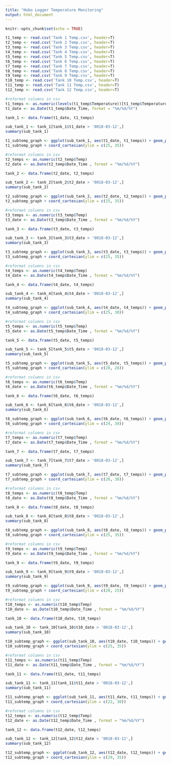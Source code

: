 ```yaml
---
title: "Hobo Logger Temperature Monitoring"
output: html_document
---
```


```r
knitr::opts_chunk$set(echo = TRUE)
```

```r
t1_temp <- read.csv('Tank 1 Temp.csv', header=T)
t2_temp <- read.csv('Tank 2 Temp.csv', header=T)
t3_temp <- read.csv('Tank 3 Temp.csv', header=T)
t4_temp <- read.csv('Tank 4 Temp.csv', header=T)
t5_temp <- read.csv('Tank 5 Temp.csv', header=T)
t6_temp <- read.csv('Tank 6 Temp.csv', header=T)
t7_temp <- read.csv('Tank 7 Temp.csv', header=T)
t8_temp <- read.csv('Tank 8 Temp.csv', header=T)
t9_temp <- read.csv('Tank 9 Temp.csv', header=T)
t10_temp <- read.csv('Tank 10 Temp.csv', header=T)
t11_temp <- read.csv('Tank 11 Temp.csv', header=T)
t12_temp <- read.csv('Tank 12 Temp.csv', header=T)
```

```r
#reformat columns in csv
t1_temps <- as.numeric(levels(t1_temp$Temperature))[t1_temp$Temperature]
t1_date <- as.Date(t1_temp$Date_Time, format = "%m/%d/%Y")

tank_1 <- data.frame(t1_date, t1_temps)

sub_tank_1 <- tank_1[tank_1$t1_date > '0018-03-12',]
summary(sub_tank_1)

t1_subtemp_graph <- ggplot(sub_tank_1, aes(t1_date, t1_temps)) + geom_point()
t1_subtemp_graph + coord_cartesian(ylim = c(25, 35))
```



```r
#reformat columns in csv
t2_temps <- as.numeric(t2_temp$Temp)
t2_date <- as.Date(t2_temp$Date_Time , format = "%m/%d/%Y")

tank_2 <- data.frame(t2_date, t2_temps)

sub_tank_2 <- tank_2[tank_2$t2_date > '0018-03-12',]
summary(sub_tank_2)

t2_subtemp_graph <- ggplot(sub_tank_2, aes(t2_date, t2_temps)) + geom_point()
t2_subtemp_graph + coord_cartesian(ylim = c(25, 35))
```


```r
#reformat columns in csv
t3_temps <- as.numeric(t3_temp$Temp)
t3_date <- as.Date(t3_temp$Date_Time , format = "%m/%d/%Y")

tank_3 <- data.frame(t3_date, t3_temps)

sub_tank_3 <- tank_3[tank_3$t3_date > '0018-03-12',]
summary(sub_tank_3)

t3_subtemp_graph <- ggplot(sub_tank_3, aes(t3_date, t3_temps)) + geom_point()
t3_subtemp_graph + coord_cartesian(ylim = c(25, 35))
```


```r
#reformat columns in csv
t4_temps <- as.numeric(t4_temp$Temp)
t4_date <- as.Date(t4_temp$Date_Time , format = "%m/%d/%Y")

tank_4 <- data.frame(t4_date, t4_temps)

sub_tank_4 <- tank_4[tank_4$t4_date > '0018-03-12',]
summary(sub_tank_4)

t4_subtemp_graph <- ggplot(sub_tank_4, aes(t4_date, t4_temps)) + geom_point()
t4_subtemp_graph + coord_cartesian(ylim = c(25, 30))
```


```r
#reformat columns in csv
t5_temps <- as.numeric(t5_temp$Temp)
t5_date <- as.Date(t5_temp$Date_Time , format = "%m/%d/%Y")

tank_5 <- data.frame(t5_date, t5_temps)

sub_tank_5 <- tank_5[tank_5$t5_date > '0018-03-12',]
summary(sub_tank_5)

t5_subtemp_graph <- ggplot(sub_tank_5, aes(t5_date, t5_temps)) + geom_point()
t5_subtemp_graph + coord_cartesian(ylim = c(20, 26))
```


```r
#reformat columns in csv
t6_temps <- as.numeric(t6_temp$Temp)
t6_date <- as.Date(t6_temp$Date_Time , format = "%m/%d/%Y")

tank_6 <- data.frame(t6_date, t6_temps)

sub_tank_6 <- tank_6[tank_6$t6_date > '0018-03-12',]
summary(sub_tank_6)

t6_subtemp_graph <- ggplot(sub_tank_6, aes(t6_date, t6_temps)) + geom_point()
t6_subtemp_graph + coord_cartesian(ylim = c(24, 30))
```



```r
#reformat columns in csv
t7_temps <- as.numeric(t7_temp$Temp)
t7_date <- as.Date(t7_temp$Date_Time , format = "%m/%d/%Y")

tank_7 <- data.frame(t7_date, t7_temps)

sub_tank_7 <- tank_7[tank_7$t7_date > '0018-03-12',]
summary(sub_tank_7)

t7_subtemp_graph <- ggplot(sub_tank_7, aes(t7_date, t7_temps)) + geom_point()
t7_subtemp_graph + coord_cartesian(ylim = c(20, 30))
```
```r
#reformat columns in csv
t8_temps <- as.numeric(t8_temp$Temp)
t8_date <- as.Date(t8_temp$Date_Time , format = "%m/%d/%Y")

tank_8 <- data.frame(t8_date, t8_temps)

sub_tank_8 <- tank_8[tank_8$t8_date > '0018-03-12',]
summary(sub_tank_8)

t8_subtemp_graph <- ggplot(sub_tank_8, aes(t8_date, t8_temps)) + geom_point()
t8_subtemp_graph + coord_cartesian(ylim = c(25, 35))
```



```r
#reformat columns in csv
t9_temps <- as.numeric(t9_temp$Temp)
t9_date <- as.Date(t9_temp$Date_Time , format = "%m/%d/%Y")

tank_9 <- data.frame(t9_date, t9_temps)

sub_tank_9 <- tank_9[tank_9$t9_date > '0018-03-12',]
summary(sub_tank_9)

t9_subtemp_graph <- ggplot(sub_tank_9, aes(t9_date, t9_temps)) + geom_point()
t9_subtemp_graph + coord_cartesian(ylim = c(20, 25))
```
```r
#reformat columns in csv
t10_temps <- as.numeric(t10_temp$Temp)
t10_date <- as.Date(t10_temp$Date_Time , format = "%m/%d/%Y")

tank_10 <- data.frame(t10_date, t10_temps)

sub_tank_10 <- tank_10[tank_10$t10_date > '0018-03-12',]
summary(sub_tank_10)

t10_subtemp_graph <- ggplot(sub_tank_10, aes(t10_date, t10_temps)) + geom_point()
t10_subtemp_graph + coord_cartesian(ylim = c(25, 35))
```
```r
#reformat columns in csv
t11_temps <- as.numeric(t11_temp$Temp)
t11_date <- as.Date(t11_temp$Date_Time , format = "%m/%d/%Y")

tank_11 <- data.frame(t11_date, t11_temps)

sub_tank_11 <- tank_11[tank_11$t11_date > '0018-03-12',]
summary(sub_tank_11)

t11_subtemp_graph <- ggplot(sub_tank_11, aes(t11_date, t11_temps)) + geom_point()
t11_subtemp_graph + coord_cartesian(ylim = c(22, 30))
```
```r
#reformat columns in csv
t12_temps <- as.numeric(t12_temp$Temp)
t12_date <- as.Date(t12_temp$Date_Time , format = "%m/%d/%Y")

tank_12 <- data.frame(t12_date, t12_temps)

sub_tank_12 <- tank_12[tank_12$t12_date > '0018-03-12',]
summary(sub_tank_12)

t12_subtemp_graph <- ggplot(sub_tank_12, aes(t12_date, t12_temps)) + geom_point()
t12_subtemp_graph + coord_cartesian(ylim = c(29, 35))
```


